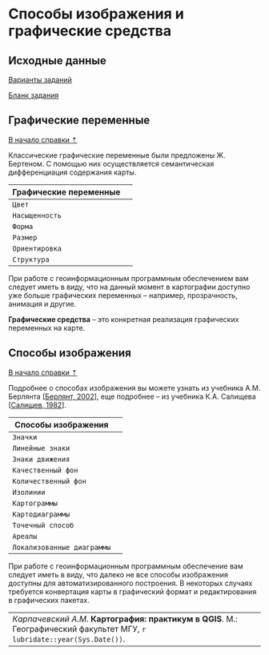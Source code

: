 # Способы изображения и графические средства {#map-symbology}

## Исходные данные {#map-symbology-initial-data}

[Варианты заданий](https://drive.google.com/drive/folders/1hbb13IYlOQN_QSebxW7OpPvh8j90zwDm){target="_blank"}

[Бланк задания](https://yadi.sk/i/8Jka8SVegwxeqw){target="_blank"}

## Графические переменные {#map-symbology-variables}
[В начало справки ⇡](#map-symbology)

Классические графические переменные были предложены Ж. Бертеном. С помощью них осуществляется семантическая дифференциация содержания карты.

Графические переменные    |
--------------------------|-----------
`Цвет`                    |![]()
`Насыщенность`            |![]()
`Форма`                   |![]()
`Размер`                  |![]()
`Ориентировка`            |![]()
`Структура`               |![]()

При работе с геоинформационным программным обеспечением вам следует иметь в виду, что на данный момент в картографии доступно уже больше графических переменных – например, прозрачность, анимация и другие.

**Графические средства** – это конкретная реализация графических переменных на карте.

## Способы изображения {#map-symbology-methods}
[В начало справки ⇡](#map-symbology)

Подробнее о способах изображения вы можете узнать из учебника А.М. Берлянта [[Берлянт, 2002](https://yadi.sk/i/Fg77Q031F0lMoQ){target="_blank"}], еще подробнее – из учебника К.А. Салищева [[Салищев, 1982](https://yadi.sk/i/e9gW1TmzdEUQqg){target="_blank"}].

Способы изображения       |
--------------------------|-----------
`Значки`                  |![]()
`Линейные знаки`          |![]()
`Знаки движения`          |![]()
`Качественный фон`        |![]()
`Количественный фон`      |![]()
`Изолинии`                |![]()
`Картограммы`             |![]()
`Картодиаграммы`          |![]()
`Точечный способ`         |![]()
`Ареалы`                  |![]()
`Локализованные диаграммы`|![]()

При работе с геоинформационным программным обеспечение вам следует иметь в виду, что далеко не все способы изображения доступны для автоматизированного построения. В некоторых случаях требуется конвертация карты в графический формат и редактирования в графических пакетах.

----
_Карпачевский А.М._ **Картография: практикум в QGIS**. М.: Географический факультет МГУ, `r lubridate::year(Sys.Date())`.
----